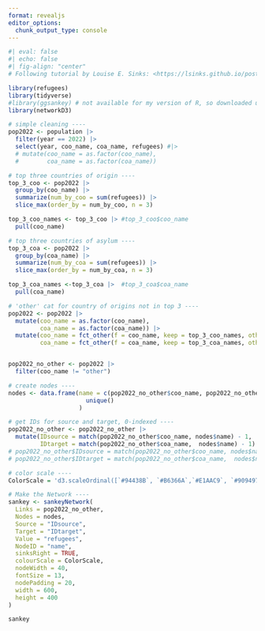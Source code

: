 ```yaml
---
format: revealjs
editor_options: 
  chunk_output_type: console
---
```


```r
#| eval: false
#| echo: false
#| fig-align: "center"
# Following tutorial by Louise E. Sinks: <https://lsinks.github.io/posts/2023-08-28-TidyTuesday-Refugees/TidyTuesday34-refugees.html>

library(refugees)
library(tidyverse) 
#library(ggsankey) # not available for my version of R, so downloaded using devtools (https://github.com/davidsjoberg/ggsankey)
library(networkD3)

# simple cleaning ----
pop2022 <- population |> 
  filter(year == 2022) |> 
  select(year, coo_name, coa_name, refugees) #|> 
  # mutate(coo_name = as.factor(coo_name),
  #        coa_name = as.factor(coa_name))

# top three countries of origin ----
top_3_coo <- pop2022 |> 
  group_by(coo_name) |> 
  summarize(num_by_coo = sum(refugees)) |> 
  slice_max(order_by = num_by_coo, n = 3) 

top_3_coo_names <- top_3_coo |> #top_3_coo$coo_name 
  pull(coo_name)

# top three countries of asylum ----
top_3_coa <- pop2022 |> 
  group_by(coa_name) |> 
  summarize(num_by_coa = sum(refugees)) |> 
  slice_max(order_by = num_by_coa, n = 3)

top_3_coa_names <-top_3_coa |>  #top_3_coa$coa_name
  pull(coa_name)

# 'other' cat for country of origins not in top 3 ----
pop2022 <- pop2022 |> 
  mutate(coo_name = as.factor(coo_name),
         coa_name = as.factor(coa_name)) |> 
  mutate(coo_name = fct_other(f = coo_name, keep = top_3_coo_names, other_level = "other"),
         coa_name = fct_other(f = coa_name, keep = top_3_coa_names, other_level = "other"))


pop2022_no_other <- pop2022 |> 
  filter(coo_name != "other")

# create nodes ----
nodes <- data.frame(name = c(pop2022_no_other$coo_name, pop2022_no_other$coa_name) %>%
                      unique()
                    )

# get IDs for source and target, 0-indexed ----
pop2022_no_other <- pop2022_no_other |> 
  mutate(IDsource = match(pop2022_no_other$coo_name, nodes$name) - 1,
         IDtarget = match(pop2022_no_other$coa_name,  nodes$name) - 1)
# pop2022_no_other$IDsource = match(pop2022_no_other$coo_name, nodes$name) - 1
# pop2022_no_other$IDtarget = match(pop2022_no_other$coa_name,  nodes$name) - 1

# color scale ----
ColorScale = 'd3.scaleOrdinal([`#94438B`, `#B6366A`,`#E1AAC9`, `#909497`,`#6AA26F`, `#A3C7AC`, `#E3EEAE`])' # `#a36629`, `#92462f`

# Make the Network ----
sankey <- sankeyNetwork(
  Links = pop2022_no_other,
  Nodes = nodes,
  Source = "IDsource",
  Target = "IDtarget",
  Value = "refugees",
  NodeID = "name",
  sinksRight = TRUE,
  colourScale = ColorScale,
  nodeWidth = 40,
  fontSize = 13,
  nodePadding = 20,
  width = 600,
  height = 400
)

sankey
```
